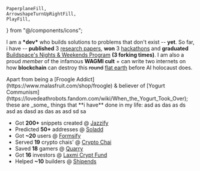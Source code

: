 	PaperplaneFill,
	ArrowshapeTurnUpRightFill,
	PlayFill,
} from "@/components/icons";

<Para /> I am a **\*dev\*** who builds solutions to problems that don't exist -- **yet**. So far, i have -- **published** 3 <Hoverable navtext="caution -- nerdy stuff ahead">[research papers<Internal />](/research)</Hoverable>, **won** 3 <Hoverable navtext="tbh, i go for free food">[hackathons<Internal/>](/hackathons)</Hoverable> and **graduated** <Hoverable navtext="my fav cult">[Buildspace's Nights & Weekends Program<Internal/>](/buildspace)</Hoverable> **(3 forking times)**. <Hide> I am also a proud _member_ of the infamous **WAGMI cult** + can write two internets on how **blockchain** can destroy this <Strike>round</Strike> <Hoverable navtext="earth is flat, period">[flat earth<External />](https://en.wikipedia.org/wiki/Flat_Earth)</Hoverable> before AI holocaust does. </Hide>

<div className="space-y-3">
Apart from being a <Hoverable navtext="i plead guilty">[Froogle Addict<External />](https://www.malasfruit.com/shop/froogle)</Hoverable> & believer of <Hoverable navtext="if you hate yogurt, we can't be friends -- sorry">[Yogurt Communism<External />](https://lovedeathrobots.fandom.com/wiki/When_the_Yogurt_Took_Over)</Hoverable>; these are _some_ things that **i have** done in my life: asd as das as ds asd as dasd as das as asd sd sa 

-   Got **200+** snippets created @ <Hoverable navtext="jazzify.in">[Jazzify<Gtfol />](https://jazzify.in/)</Hoverable>
-   Predicted **50+** addresses @ <Hoverable navtext="soladd.vercel.app">[Soladd<Gtfol />](https://soladd.vercel.app/)</Hoverable>
-   Got **~20** users @ <Hoverable navtext="formsify.vercel.app">[Formsify<Gtfol />](https://formsify.vercel.app/)</Hoverable>
-   Served **19** crypto chais' @ <Hoverable navtext="crypto-chai.vercel.app">[Crypto Chai<Gtfol />](https://crypto-chai.vercel.app/)</Hoverable>
-   Saved **18** gamers @ <Hoverable navtext="quarry.vercel.app">[Quarry<Gtfol />](https://quarry.vercel.app/)</Hoverable>
-   Got **16** investors @ <Hoverable navtext="laxmi-crypt-fund.vercel.app">[Laxmi Crypt Fund<Gtfol />](https://laxmi-crypt-fund.vercel.app/)</Hoverable>
-   Helped **~10** builders @ <Hoverable navtext="shipends.vercel.app">[Shipends<Gtfol />](https://shipends.vercel.app/)</Hoverable>
</div>
